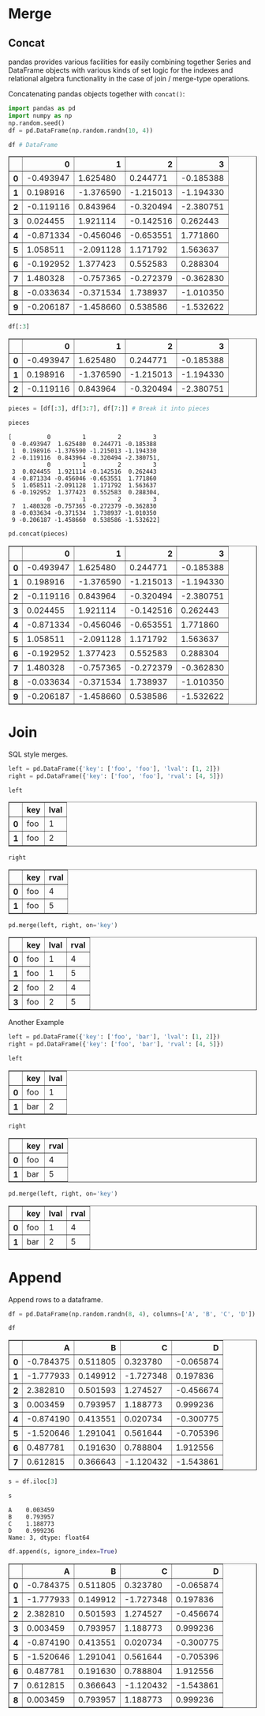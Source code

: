 # Merge
## Concat
pandas provides various facilities for easily combining together Series and DataFrame objects with various kinds of set logic for the indexes and relational algebra functionality in the case of join / merge-type operations.

Concatenating pandas objects together with `concat()`:


```python
import pandas as pd
import numpy as np
np.random.seed()
df = pd.DataFrame(np.random.randn(10, 4))
```


```python
df # DataFrame
```




<div>
<style scoped>
    .dataframe tbody tr th:only-of-type {
        vertical-align: middle;
    }

    .dataframe tbody tr th {
        vertical-align: top;
    }

    .dataframe thead th {
        text-align: right;
    }
</style>
<table border="1" class="dataframe">
  <thead>
    <tr style="text-align: right;">
      <th></th>
      <th>0</th>
      <th>1</th>
      <th>2</th>
      <th>3</th>
    </tr>
  </thead>
  <tbody>
    <tr>
      <th>0</th>
      <td>-0.493947</td>
      <td>1.625480</td>
      <td>0.244771</td>
      <td>-0.185388</td>
    </tr>
    <tr>
      <th>1</th>
      <td>0.198916</td>
      <td>-1.376590</td>
      <td>-1.215013</td>
      <td>-1.194330</td>
    </tr>
    <tr>
      <th>2</th>
      <td>-0.119116</td>
      <td>0.843964</td>
      <td>-0.320494</td>
      <td>-2.380751</td>
    </tr>
    <tr>
      <th>3</th>
      <td>0.024455</td>
      <td>1.921114</td>
      <td>-0.142516</td>
      <td>0.262443</td>
    </tr>
    <tr>
      <th>4</th>
      <td>-0.871334</td>
      <td>-0.456046</td>
      <td>-0.653551</td>
      <td>1.771860</td>
    </tr>
    <tr>
      <th>5</th>
      <td>1.058511</td>
      <td>-2.091128</td>
      <td>1.171792</td>
      <td>1.563637</td>
    </tr>
    <tr>
      <th>6</th>
      <td>-0.192952</td>
      <td>1.377423</td>
      <td>0.552583</td>
      <td>0.288304</td>
    </tr>
    <tr>
      <th>7</th>
      <td>1.480328</td>
      <td>-0.757365</td>
      <td>-0.272379</td>
      <td>-0.362830</td>
    </tr>
    <tr>
      <th>8</th>
      <td>-0.033634</td>
      <td>-0.371534</td>
      <td>1.738937</td>
      <td>-1.010350</td>
    </tr>
    <tr>
      <th>9</th>
      <td>-0.206187</td>
      <td>-1.458660</td>
      <td>0.538586</td>
      <td>-1.532622</td>
    </tr>
  </tbody>
</table>
</div>




```python
df[:3]
```




<div>
<style scoped>
    .dataframe tbody tr th:only-of-type {
        vertical-align: middle;
    }

    .dataframe tbody tr th {
        vertical-align: top;
    }

    .dataframe thead th {
        text-align: right;
    }
</style>
<table border="1" class="dataframe">
  <thead>
    <tr style="text-align: right;">
      <th></th>
      <th>0</th>
      <th>1</th>
      <th>2</th>
      <th>3</th>
    </tr>
  </thead>
  <tbody>
    <tr>
      <th>0</th>
      <td>-0.493947</td>
      <td>1.625480</td>
      <td>0.244771</td>
      <td>-0.185388</td>
    </tr>
    <tr>
      <th>1</th>
      <td>0.198916</td>
      <td>-1.376590</td>
      <td>-1.215013</td>
      <td>-1.194330</td>
    </tr>
    <tr>
      <th>2</th>
      <td>-0.119116</td>
      <td>0.843964</td>
      <td>-0.320494</td>
      <td>-2.380751</td>
    </tr>
  </tbody>
</table>
</div>




```python
pieces = [df[:3], df[3:7], df[7:]] # Break it into pieces
```


```python
pieces
```




    [          0         1         2         3
     0 -0.493947  1.625480  0.244771 -0.185388
     1  0.198916 -1.376590 -1.215013 -1.194330
     2 -0.119116  0.843964 -0.320494 -2.380751,
               0         1         2         3
     3  0.024455  1.921114 -0.142516  0.262443
     4 -0.871334 -0.456046 -0.653551  1.771860
     5  1.058511 -2.091128  1.171792  1.563637
     6 -0.192952  1.377423  0.552583  0.288304,
               0         1         2         3
     7  1.480328 -0.757365 -0.272379 -0.362830
     8 -0.033634 -0.371534  1.738937 -1.010350
     9 -0.206187 -1.458660  0.538586 -1.532622]




```python
pd.concat(pieces)

```




<div>
<style scoped>
    .dataframe tbody tr th:only-of-type {
        vertical-align: middle;
    }

    .dataframe tbody tr th {
        vertical-align: top;
    }

    .dataframe thead th {
        text-align: right;
    }
</style>
<table border="1" class="dataframe">
  <thead>
    <tr style="text-align: right;">
      <th></th>
      <th>0</th>
      <th>1</th>
      <th>2</th>
      <th>3</th>
    </tr>
  </thead>
  <tbody>
    <tr>
      <th>0</th>
      <td>-0.493947</td>
      <td>1.625480</td>
      <td>0.244771</td>
      <td>-0.185388</td>
    </tr>
    <tr>
      <th>1</th>
      <td>0.198916</td>
      <td>-1.376590</td>
      <td>-1.215013</td>
      <td>-1.194330</td>
    </tr>
    <tr>
      <th>2</th>
      <td>-0.119116</td>
      <td>0.843964</td>
      <td>-0.320494</td>
      <td>-2.380751</td>
    </tr>
    <tr>
      <th>3</th>
      <td>0.024455</td>
      <td>1.921114</td>
      <td>-0.142516</td>
      <td>0.262443</td>
    </tr>
    <tr>
      <th>4</th>
      <td>-0.871334</td>
      <td>-0.456046</td>
      <td>-0.653551</td>
      <td>1.771860</td>
    </tr>
    <tr>
      <th>5</th>
      <td>1.058511</td>
      <td>-2.091128</td>
      <td>1.171792</td>
      <td>1.563637</td>
    </tr>
    <tr>
      <th>6</th>
      <td>-0.192952</td>
      <td>1.377423</td>
      <td>0.552583</td>
      <td>0.288304</td>
    </tr>
    <tr>
      <th>7</th>
      <td>1.480328</td>
      <td>-0.757365</td>
      <td>-0.272379</td>
      <td>-0.362830</td>
    </tr>
    <tr>
      <th>8</th>
      <td>-0.033634</td>
      <td>-0.371534</td>
      <td>1.738937</td>
      <td>-1.010350</td>
    </tr>
    <tr>
      <th>9</th>
      <td>-0.206187</td>
      <td>-1.458660</td>
      <td>0.538586</td>
      <td>-1.532622</td>
    </tr>
  </tbody>
</table>
</div>



# Join
SQL style merges.


```python
left = pd.DataFrame({'key': ['foo', 'foo'], 'lval': [1, 2]})
right = pd.DataFrame({'key': ['foo', 'foo'], 'rval': [4, 5]})
```


```python
left
```




<div>
<style scoped>
    .dataframe tbody tr th:only-of-type {
        vertical-align: middle;
    }

    .dataframe tbody tr th {
        vertical-align: top;
    }

    .dataframe thead th {
        text-align: right;
    }
</style>
<table border="1" class="dataframe">
  <thead>
    <tr style="text-align: right;">
      <th></th>
      <th>key</th>
      <th>lval</th>
    </tr>
  </thead>
  <tbody>
    <tr>
      <th>0</th>
      <td>foo</td>
      <td>1</td>
    </tr>
    <tr>
      <th>1</th>
      <td>foo</td>
      <td>2</td>
    </tr>
  </tbody>
</table>
</div>




```python
right
```




<div>
<style scoped>
    .dataframe tbody tr th:only-of-type {
        vertical-align: middle;
    }

    .dataframe tbody tr th {
        vertical-align: top;
    }

    .dataframe thead th {
        text-align: right;
    }
</style>
<table border="1" class="dataframe">
  <thead>
    <tr style="text-align: right;">
      <th></th>
      <th>key</th>
      <th>rval</th>
    </tr>
  </thead>
  <tbody>
    <tr>
      <th>0</th>
      <td>foo</td>
      <td>4</td>
    </tr>
    <tr>
      <th>1</th>
      <td>foo</td>
      <td>5</td>
    </tr>
  </tbody>
</table>
</div>




```python
pd.merge(left, right, on='key')
```




<div>
<style scoped>
    .dataframe tbody tr th:only-of-type {
        vertical-align: middle;
    }

    .dataframe tbody tr th {
        vertical-align: top;
    }

    .dataframe thead th {
        text-align: right;
    }
</style>
<table border="1" class="dataframe">
  <thead>
    <tr style="text-align: right;">
      <th></th>
      <th>key</th>
      <th>lval</th>
      <th>rval</th>
    </tr>
  </thead>
  <tbody>
    <tr>
      <th>0</th>
      <td>foo</td>
      <td>1</td>
      <td>4</td>
    </tr>
    <tr>
      <th>1</th>
      <td>foo</td>
      <td>1</td>
      <td>5</td>
    </tr>
    <tr>
      <th>2</th>
      <td>foo</td>
      <td>2</td>
      <td>4</td>
    </tr>
    <tr>
      <th>3</th>
      <td>foo</td>
      <td>2</td>
      <td>5</td>
    </tr>
  </tbody>
</table>
</div>



Another Example


```python
left = pd.DataFrame({'key': ['foo', 'bar'], 'lval': [1, 2]})
right = pd.DataFrame({'key': ['foo', 'bar'], 'rval': [4, 5]})
```


```python
left
```




<div>
<style scoped>
    .dataframe tbody tr th:only-of-type {
        vertical-align: middle;
    }

    .dataframe tbody tr th {
        vertical-align: top;
    }

    .dataframe thead th {
        text-align: right;
    }
</style>
<table border="1" class="dataframe">
  <thead>
    <tr style="text-align: right;">
      <th></th>
      <th>key</th>
      <th>lval</th>
    </tr>
  </thead>
  <tbody>
    <tr>
      <th>0</th>
      <td>foo</td>
      <td>1</td>
    </tr>
    <tr>
      <th>1</th>
      <td>bar</td>
      <td>2</td>
    </tr>
  </tbody>
</table>
</div>




```python
right
```




<div>
<style scoped>
    .dataframe tbody tr th:only-of-type {
        vertical-align: middle;
    }

    .dataframe tbody tr th {
        vertical-align: top;
    }

    .dataframe thead th {
        text-align: right;
    }
</style>
<table border="1" class="dataframe">
  <thead>
    <tr style="text-align: right;">
      <th></th>
      <th>key</th>
      <th>rval</th>
    </tr>
  </thead>
  <tbody>
    <tr>
      <th>0</th>
      <td>foo</td>
      <td>4</td>
    </tr>
    <tr>
      <th>1</th>
      <td>bar</td>
      <td>5</td>
    </tr>
  </tbody>
</table>
</div>




```python
pd.merge(left, right, on='key')

```




<div>
<style scoped>
    .dataframe tbody tr th:only-of-type {
        vertical-align: middle;
    }

    .dataframe tbody tr th {
        vertical-align: top;
    }

    .dataframe thead th {
        text-align: right;
    }
</style>
<table border="1" class="dataframe">
  <thead>
    <tr style="text-align: right;">
      <th></th>
      <th>key</th>
      <th>lval</th>
      <th>rval</th>
    </tr>
  </thead>
  <tbody>
    <tr>
      <th>0</th>
      <td>foo</td>
      <td>1</td>
      <td>4</td>
    </tr>
    <tr>
      <th>1</th>
      <td>bar</td>
      <td>2</td>
      <td>5</td>
    </tr>
  </tbody>
</table>
</div>



# Append
Append rows to a dataframe.


```python
df = pd.DataFrame(np.random.randn(8, 4), columns=['A', 'B', 'C', 'D'])
```


```python
df
```




<div>
<style scoped>
    .dataframe tbody tr th:only-of-type {
        vertical-align: middle;
    }

    .dataframe tbody tr th {
        vertical-align: top;
    }

    .dataframe thead th {
        text-align: right;
    }
</style>
<table border="1" class="dataframe">
  <thead>
    <tr style="text-align: right;">
      <th></th>
      <th>A</th>
      <th>B</th>
      <th>C</th>
      <th>D</th>
    </tr>
  </thead>
  <tbody>
    <tr>
      <th>0</th>
      <td>-0.784375</td>
      <td>0.511805</td>
      <td>0.323780</td>
      <td>-0.065874</td>
    </tr>
    <tr>
      <th>1</th>
      <td>-1.777933</td>
      <td>0.149912</td>
      <td>-1.727348</td>
      <td>0.197836</td>
    </tr>
    <tr>
      <th>2</th>
      <td>2.382810</td>
      <td>0.501593</td>
      <td>1.274527</td>
      <td>-0.456674</td>
    </tr>
    <tr>
      <th>3</th>
      <td>0.003459</td>
      <td>0.793957</td>
      <td>1.188773</td>
      <td>0.999236</td>
    </tr>
    <tr>
      <th>4</th>
      <td>-0.874190</td>
      <td>0.413551</td>
      <td>0.020734</td>
      <td>-0.300775</td>
    </tr>
    <tr>
      <th>5</th>
      <td>-1.520646</td>
      <td>1.291041</td>
      <td>0.561644</td>
      <td>-0.705396</td>
    </tr>
    <tr>
      <th>6</th>
      <td>0.487781</td>
      <td>0.191630</td>
      <td>0.788804</td>
      <td>1.912556</td>
    </tr>
    <tr>
      <th>7</th>
      <td>0.612815</td>
      <td>0.366643</td>
      <td>-1.120432</td>
      <td>-1.543861</td>
    </tr>
  </tbody>
</table>
</div>




```python
s = df.iloc[3]
```


```python
s
```




    A    0.003459
    B    0.793957
    C    1.188773
    D    0.999236
    Name: 3, dtype: float64




```python
df.append(s, ignore_index=True)
```




<div>
<style scoped>
    .dataframe tbody tr th:only-of-type {
        vertical-align: middle;
    }

    .dataframe tbody tr th {
        vertical-align: top;
    }

    .dataframe thead th {
        text-align: right;
    }
</style>
<table border="1" class="dataframe">
  <thead>
    <tr style="text-align: right;">
      <th></th>
      <th>A</th>
      <th>B</th>
      <th>C</th>
      <th>D</th>
    </tr>
  </thead>
  <tbody>
    <tr>
      <th>0</th>
      <td>-0.784375</td>
      <td>0.511805</td>
      <td>0.323780</td>
      <td>-0.065874</td>
    </tr>
    <tr>
      <th>1</th>
      <td>-1.777933</td>
      <td>0.149912</td>
      <td>-1.727348</td>
      <td>0.197836</td>
    </tr>
    <tr>
      <th>2</th>
      <td>2.382810</td>
      <td>0.501593</td>
      <td>1.274527</td>
      <td>-0.456674</td>
    </tr>
    <tr>
      <th>3</th>
      <td>0.003459</td>
      <td>0.793957</td>
      <td>1.188773</td>
      <td>0.999236</td>
    </tr>
    <tr>
      <th>4</th>
      <td>-0.874190</td>
      <td>0.413551</td>
      <td>0.020734</td>
      <td>-0.300775</td>
    </tr>
    <tr>
      <th>5</th>
      <td>-1.520646</td>
      <td>1.291041</td>
      <td>0.561644</td>
      <td>-0.705396</td>
    </tr>
    <tr>
      <th>6</th>
      <td>0.487781</td>
      <td>0.191630</td>
      <td>0.788804</td>
      <td>1.912556</td>
    </tr>
    <tr>
      <th>7</th>
      <td>0.612815</td>
      <td>0.366643</td>
      <td>-1.120432</td>
      <td>-1.543861</td>
    </tr>
    <tr>
      <th>8</th>
      <td>0.003459</td>
      <td>0.793957</td>
      <td>1.188773</td>
      <td>0.999236</td>
    </tr>
  </tbody>
</table>
</div>




```python

```

